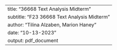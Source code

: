 ---
title: "36668 Text Analysis Midterm"
subtitle: "F23 36668 Text Analysis Midterm"
author: "Tilina Alzaben, Marion Haney"
date: "10-13-2023"
output: pdf_document
---